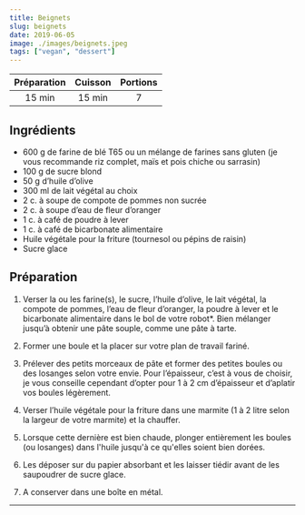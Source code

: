 ```yaml
---
title: Beignets
slug: beignets
date: 2019-06-05
image: ./images/beignets.jpeg
tags: ["vegan", "dessert"]
---
```


| Préparation | Cuisson | Portions |
| :-: | :-: | :-: |
| 15 min | 15 min | 7 |

## Ingrédients
- <ListItem>600 g de farine de blé T65 ou un mélange de farines sans gluten (je vous recommande riz complet, maïs et pois chiche ou sarrasin)</ListItem>
- <ListItem>100 g de sucre blond</ListItem>
- <ListItem>50 g d’huile d’olive</ListItem>
- <ListItem>300 ml de lait végétal au choix</ListItem>
- <ListItem>2 c. à soupe de compote de pommes non sucrée</ListItem>
- <ListItem>2 c. à soupe d’eau de fleur d’oranger</ListItem>
- <ListItem>1 c. à café de poudre à lever</ListItem>
- <ListItem>1 c. à café de bicarbonate alimentaire</ListItem>
- <ListItem>Huile végétale pour la friture (tournesol ou pépins de raisin)</ListItem>
- <ListItem>Sucre glace</ListItem>

## Préparation

1. Verser la ou les farine(s), le sucre, l’huile d’olive, le lait végétal, la compote de pommes, l’eau de fleur d’oranger, la poudre à lever et le bicarbonate alimentaire dans le bol de votre robot*. Bien mélanger jusqu’à obtenir une pâte souple, comme une pâte à tarte.

2. Former une boule et la placer sur votre plan de travail fariné.

3. Prélever des petits morceaux de pâte et former des petites boules ou des losanges selon votre envie. Pour l’épaisseur, c’est à vous de choisir, je vous conseille cependant d’opter pour 1 à 2 cm d’épaisseur et d’aplatir vos boules légèrement.

4. Verser l’huile végétale pour la friture dans une marmite (1 à 2 litre selon la largeur de votre marmite) et la chauffer.

5. Lorsque cette dernière est bien chaude, plonger entièrement les boules (ou losanges) dans l'huile jusqu'à ce qu'elles soient bien dorées.

6. Les déposer sur du papier absorbant et les laisser tiédir avant de les saupoudrer de sucre glace.

7. A conserver dans une boîte en métal.

---
